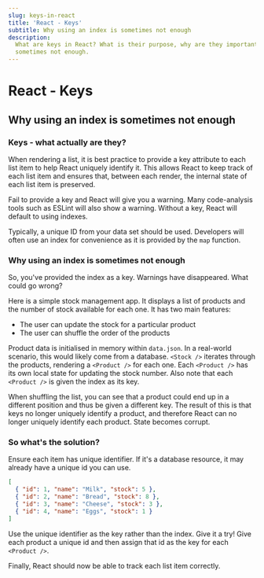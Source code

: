 ```yaml
---
slug: keys-in-react
title: 'React - Keys'
subtitle: Why using an index is sometimes not enough
description:
  What are keys in React? What is their purpose, why are they important and why using an index is
  sometimes not enough.
---
```


# React - Keys

## Why using an index is sometimes not enough

### Keys - what actually are they?

When rendering a list, it is best practice to provide a key attribute to each list item to help
React uniquely identify it. This allows React to keep track of each list item and ensures that,
between each render, the internal state of each list item is preserved.

Fail to provide a key and React will give you a warning. Many code-analysis tools such as ESLint
will also show a warning. Without a key, React will default to using indexes.

Typically, a unique ID from your data set should be used. Developers will often use an index for
convenience as it is provided by the `map` function.

### Why using an index is sometimes not enough

So, you've provided the index as a key. Warnings have disappeared. What could go wrong?

Here is a simple stock management app. It displays a list of products and the number of stock
available for each one. It has two main features:

- The user can update the stock for a particular product
- The user can shuffle the order of the products

<PostImage src='/images/keys-1.png' alt='Stock management app' width='100px' />

Product data is initialised in memory within `data.json`. In a real-world scenario, this would
likely come from a database. `<Stock />` iterates through the products, rendering a `<Product />`
for each one. Each `<Product />` has its own local state for updating the stock number. Also note
that each `<Product />` is given the index as its key.

<StockManagement />

When shuffling the list, you can see that a product could end up in a different position and thus be
given a different key. The result of this is that keys no longer uniquely identify a product, and
therefore React can no longer uniquely identify each product. State becomes corrupt.

### So what's the solution?

Ensure each item has unique identifier. If it's a database resource, it may already have a unique id
you can use.

```json data.json
[
  { "id": 1, "name": "Milk", "stock": 5 },
  { "id": 2, "name": "Bread", "stock": 8 },
  { "id": 3, "name": "Cheese", "stock": 3 },
  { "id": 4, "name": "Eggs", "stock": 1 }
]
```

Use the unique identifier as the key rather than the index. Give it a try! Give each product a
unique id and then assign that id as the key for each `<Product />`.

Finally, React should now be able to track each list item correctly.

<PostImage src='/images/keys-7.gif' alt='Correct state using ids as keys' width='100px' />
